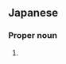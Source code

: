==Japanese==
{{ja-kanjitab|あい|か}}

===Proper noun===
{{ja-pos|あいか|proper}}

# {{given name|female|lang=ja|sort=あいか}}